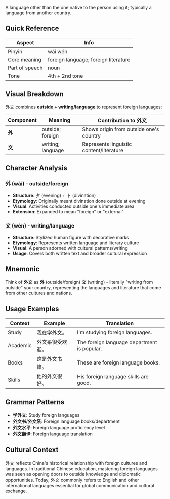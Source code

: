 A language other than the one native to the person using it; typically a language from another
country.

## Quick Reference

| Aspect         | Info                                 |
| -------------- | ------------------------------------ |
| Pinyin         | wài wén                              |
| Core meaning   | foreign language; foreign literature |
| Part of speech | noun                                 |
| Tone           | 4th + 2nd tone                       |

## Visual Breakdown

外文 combines **outside + writing/language** to represent foreign languages:

| Component | Meaning           | Contribution to 外文                     |
| --------- | ----------------- | ---------------------------------------- |
| **外**    | outside; foreign  | Shows origin from outside one's country  |
| **文**    | writing; language | Represents linguistic content/literature |

## Character Analysis

### 外 (wài) - outside/foreign

- **Structure**: 夕 (evening) + 卜 (divination)
- **Etymology**: Originally meant divination done outside at evening
- **Visual**: Activities conducted outside one's immediate area
- **Extension**: Expanded to mean "foreign" or "external"

### 文 (wén) - writing/language

- **Structure**: Stylized human figure with decorative marks
- **Etymology**: Represents written language and literary culture
- **Visual**: A person adorned with cultural patterns/writing
- **Usage**: Covers both written text and broader cultural expression

## Mnemonic

Think of **外文** as **外** (outside/foreign) **文** (writing) - literally "writing from outside"
your country, representing the languages and literature that come from other cultures and nations.

## Usage Examples

| Context  | Example          | Translation                                 |
| -------- | ---------------- | ------------------------------------------- |
| Study    | 我在学外文。     | I'm studying foreign languages.             |
| Academic | 外文系很受欢迎。 | The foreign language department is popular. |
| Books    | 这是外文书籍。   | These are foreign language books.           |
| Skills   | 他的外文很好。   | His foreign language skills are good.       |

## Grammar Patterns

- **学外文**: Study foreign languages
- **外文书/外文系**: Foreign language books/department
- **外文水平**: Foreign language proficiency level
- **外文翻译**: Foreign language translation

## Cultural Context

外文 reflects China's historical relationship with foreign cultures and languages. In traditional
Chinese education, mastering foreign languages was seen as opening doors to outside knowledge and
diplomatic opportunities. Today, 外文 commonly refers to English and other international languages
essential for global communication and cultural exchange.
